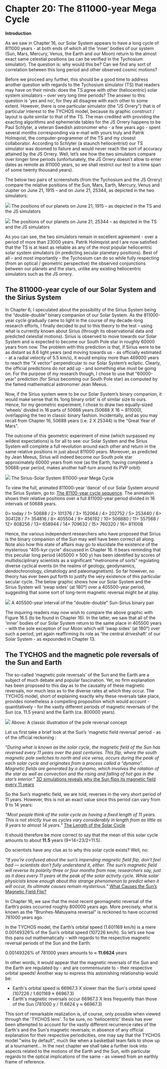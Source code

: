 Chapter 20: The 811000-year Mega Cycle
========================================================

**Introduction**

As we saw in Chapter 16, our Solar System appears to have a long cycle of 811000 years - at both  ends of which all the ‘inner’ bodies of our system (Sun, Mars, Mercury, Venus, the Earth and our Moon) return to the almost exact same celestial positions (as can be verified in the Tychosium simulator). The question is: why would this be? Can we find any sort of correlation between this long period and other observed cosmic motions?

Before we proceed any further, this should be a good time to address another question with regards to the Tychosium simulator (TS) that readers may have on their minds: does the TS agree with other (heliocentric) solar system simulators – over very long time periods? The answer to this question is 'yes and no', for they all disagree with each other to some extent. However, there is one particular simulator (the "JS Orrery") that is of particular interest to the TYCHOS model, because its graphic construct / layout is quite similar to that of the TS. The man credited with providing the exacting algorithms and ephemeride tables for the JS Orrery happens to be Paul Schlyter, a veteran Swedish astronomer who - a few years ago - spent several months corresponding via e-mail with yours truly and Patrik Holmqvist, the computer-programmer of the TS and my closest collaborator. According to Schlyter (a staunch heliocentrist) our TS simulator was doomed to failure and would never reach the sort of accuracy attained by the JS Orrery. Well, let’s see how the two simulators compare over longer time periods (unfortunately, the JS Orrery doesn't allow to enter dates as remote as 811000 years, so we shall restrict our test to a time span of some twenty thousand years).  

The below two pairs of screenshots (from the Tychosium and the JS Orrery) compare the relative positions of the Sun, Mars, Earth, Mercury, Venus and Jupiter on June 21, 1915 – and on June 21, 25344, as depicted in the two simulators:

![](https://septclues.com/TYCHOS/TYCHOSIUM_vs_JSORRERY_1915_06_21.jpg)
The positions of our planets on June 21, 1915 – as depicted in the TS and the JS simulators 


![](https://septclues.com/TYCHOS/TYCHOSIUM_vs_JSORRERY_25344_06_21.jpg)
The positions of our planets on June 21, 25344 – as depicted in the TS and the JS simulators 

As you can see, the two simulators remain in excellent agreement - over a period of more than 23000 years. Patrik Holmqvist and I are now satisfied that the TS is at least as reliable as any of the most popular heliocentric solar system simulators (in predicting secular planetary positions). Best of all - and most importantly - the Tychosium can do so while fully respecting (from an optical / geometric perspective) the observed conjunctions between our planets and the stars, unlike any existing heliocentric simulators such as the JS orrery.   

## The 811000-year cycle of our Solar System and the Sirius System 

In Chapter 6, I speculated about the possibility of the Sirius System being the “double-double” binary companion of our Solar System. As the 811000-year cycle gradually came to light in the course of my decade-long research efforts, I finally decided to put to this theory to the test – using what is currently known about Sirius (through its observational data and predicted celestial motions). Sirius is observed to move towards our Solar System and is expected to become our South Pole star in roughly 60000 years from now. The problem with this prediction is that, if Sirius were to be as distant as 8.6 light years (and moving towards us - as officially estimated - at a radial velocity of 5.5 km/s), it would employ more than 469000 years to reach the “X vector” perpendicular to our Solar System’s ecliptic. Clearly, the official predictions do not add up - and something else must be going on. For the purpose of my research though, I chose to use that “60000-year” prediction (for Sirius becoming our South Pole star) as computed by the famed mathematical astronomer Jean Meeus.   

Now, if the Sirius system were to be our Solar System’s binary companion, it would make sense that its ‘long binary orbit’ is of similar size to ours. Hence, for my geometric experiment, I chose to draw two equally-sized ‘wheels’ divided in 16 parts of 50688 years (50688 X 16 ~ 811000), overlapping the two in classic binary fashion. Incidentally, and as you may recall from Chapter 16, 50688 years (i.e. 2 X 25344) is the “Great Year of Mars”. 

The outcome of this geometric experiment of mine (which surpassed my wildest expectations) is for all to see: our Solar System and the Sirius System will complete a full revolution around each other and return in the same relative positions in just about 811000 years. Moreover, as predicted by Jean Meeus, Sirius will indeed become our South pole star approximately 60000 years from now (as the Earth, having completed a 50688-year period, makes another half-turn around its PVP orbit):

![](https://septclues.com/TYCHOS/MEGA_CYCLE_presentation_02.jpg) 
The Sirius-Solar System 811000-year Mega Cycle 

To view the full, animated 811000-year 'dance' of our Solar System around the Sirius System, go to: [The 81100-year cycle sequence](https://septclues.com/TYCHOS/MEGA_CYCLE_811000.gif). The animation shows their relative positions over a full 811000-year period divided in 16 intervals of 50688 years.

0> today / 1> 50688 / 2> 101376 / 3> 152064 / 4> 202752 / 5> 253440 / 6> 304128 / 7> 354816 / 8> 405504 / 9> 456192 / 10> 506880 / 11> 557568 / 12> 608256 / 13> 658944 / 14> 709632 / 15> 760320 / 16> 811008

Hence, the various independent researchers who have proposed that Sirius is the binary companion of the Sun may well have been correct all along. Note also how this state of affairs may go to elucidate the existence of the mysterious "405-kyr cycle" discussed in Chapter 16. It bears reminding that this peculiar long period (405000 ± 500 y) has been identified by scores of multidisciplinary scientists as a significant "metronome of sorts" regulating diverse cyclical events (in the realms of geology, geodynamics, dendochronology, climatology and paleomagnetism). So far however, no theory has ever been put forth to justify the very existence of this particular secular cycle. The below graphic shows how our Solar System and the Sirius System will 'swap sides' (at 180°) over a 405500-year period, suggesting that some sort of long-term magnetic reversal might be at play.

![](https://septclues.com/TYCHOS/MEGA_CYCLE_405500years.jpg)
A 405500-year interval of the "double-double" Sun-Sirius binary pair

The inquiring readers may now wish to compare the above graphic with Figure 16.5 (to be found in Chapter 16). In the latter, we saw that all of the 'inner' bodies of our Solar System return to the same place in 405500 years - with the sole exception of our Moon which will 'swap sides' (at 180°) over such a period, yet again reaffirming its role as 'the central driveshaft' of our Solar System - as expounded in Chapter 13.   

## The TYCHOS and the magnetic pole reversals of the Sun and Earth 

The so-called 'magnetic pole reversals' of the Sun and the Earth are a subject of much debate and popular fascination. Yet, no firm explanation has been proposed to this day as to the causality of these magnetic reversals, nor much less as to the diverse rates at which they occur. The TYCHOS model, short of explaining exactly why these reversals take place, provides nonetheless a compelling proposition which would account - quantitatively - for the vastly different periods of magnetic reversals of the Sun (ca. 11.5 years) and the Earth (ca. 800000 years). 

![](https://septclues.com/TYCHOS/PoleReversal_01.jpg)
Above: A classic illustration of the pole reversal concept

Let us first take a brief look at the Sun’s 'magnetic field reversal' period - as of the official reckoning :

_"During what is known as the solar cycle, the magnetic field of the Sun has reversed every 11 years over the past centuries. This flip, where the south magnetic pole switches to north and vice versa, occurs during the peak of each solar cycle and originates from a process called a “dynamo”. Magnetic fields are generated by a dynamo, which involves the rotation of the star as well as convection and the rising and falling of hot gas in the star’s interior."_ [3D simulations reveals why the Sun flips its magnetic field every 11 years](https://tinyurl.com/sunflipSMITHSONIAN)

So the Sun’s magnetic field, we are told, reverses in the very short period of 11 years. However, this is not an exact value since this period can vary from 9 to 14 years:

_“Most people think of the solar cycle as having a fixed length of 11 years. This is not strictly true as cycles vary considerably in length from as little as 9 years to almost 14 years.”_ [The Length of the Solar Cycle](https://www.sws.bom.gov.au/Educational/2/3/7) 

It should therefore be more correct to say that the mean of this solar cycle amounts to about **11.5** years (9+14=23/2=11.5).

Do scientists have any clue as to why this solar cycle exists? Well, no:

_“If you’re confused about the sun’s impending magnetic field flip, don’t feel bad — scientists don’t fully understand it, either. The sun’s magnetic field will reverse its polarity three or four months from now, researchers say, just as it does every 11 years at the peak of the solar activity cycle. While solar physicists know enough about this strange phenomenon to predict when it will occur, its ultimate causes remain mysterious.”_ [What Causes the Sun’s Magnetic Field Flip?](https://www.space.com/22310-sun-magnetic-field-flip-mystery.html) 

In Chapter 16, we saw that the most recent geomagnetic reversal of the Earth’s poles occurred roughly 800000 years ago. More precisely, what is known as the "Brunhes-Matuyama reversal" is reckoned to have occurred 781000 years ago.

In the TYCHOS model, the Earth’s orbital speed (1.601169 km/h) is a mere 0.00149326% of the Sun’s orbital speed (107226 km/h). So let’s see how this pans out mathematically - with regards to the respective magnetic reversal periods of the Sun and the Earth:

0.00149326% of 781000 years amounts to ≈ **11.6624** years 

In other words, it would appear that the magnetic reversals of the Sun and the Earth are regulated by - and are commensurate to - their respective orbital speeds! Another way to express this astonishing relationship would be: 

- Earth's orbital speed is 66967.3 X slower than the Sun's orbital speed (107226 / 1.601169 ≈ 66967.3)
- Earth's magnetic reversals occur 66967.3 X less frequently than those of the Sun (781000 y / 11.6624 y ≈ 66967.3)

This sort of remarkable realization is, of course, only possible when viewed through the 'TYCHOS lens'. To be sure, no 'heliocentric' thesis has ever been attempted to account for the vastly different recurrence rates of the Earth's and the Sun's magnetic reversals; in absence of any official explanation for their respective periodicities, one may say that the TYCHOS model "wins by default", much like when a basketball team fails to show up at a tournament... In the next chapter we shall take a further look into aspects related to the motions of the Earth and the Sun, with particular regards to the optical implications of the same - as viewed from an earthly frame of reference.








  
